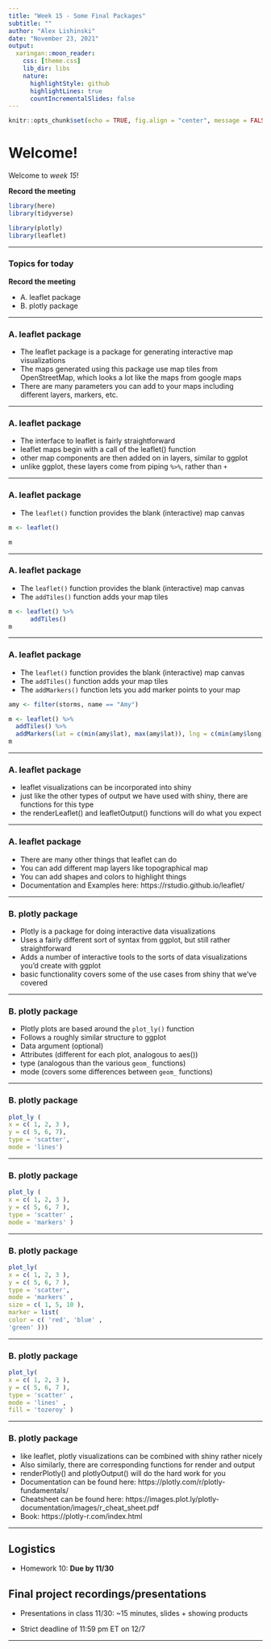```yaml
---
title: "Week 15 - Some Final Packages" 
subtitle: ""
author: "Alex Lishinski"
date: "November 23, 2021"
output:
  xaringan::moon_reader:
    css: [theme.css]
    lib_dir: libs
    nature:
      highlightStyle: github
      highlightLines: true
      countIncrementalSlides: false
---
```


```r
knitr::opts_chunk$set(echo = TRUE, fig.align = "center", message = FALSE)
```

# Welcome!

Welcome to *week 15*!

**Record the meeting** 

```r
library(here)
library(tidyverse)

library(plotly)
library(leaflet)
```

---

### Topics for today

**Record the meeting** 

- A. leaflet package
- B. plotly package

---

### A. leaflet package

- The leaflet package is a package for generating interactive map visualizations
- The maps generated using this package use map tiles from OpenStreetMap, which looks a lot like the maps from google maps
- There are many parameters you can add to your maps including different layers, markers, etc.

---

### A. leaflet package

- The interface to leaflet is fairly straightforward
- leaflet maps begin with a call of the leaflet() function
- other map components are then added on in layers, similar to ggplot
- unlike ggplot, these layers come from piping `%>%`, rather than `+`

---

### A. leaflet package

- The `leaflet()` function provides the blank (interactive) map canvas

```r
m <- leaflet()

m
```


---

### A. leaflet package

- The `leaflet()` function provides the blank (interactive) map canvas
- The `addTiles()` function adds your map tiles

```r
m <- leaflet() %>%
      addTiles()
m
```

---

### A. leaflet package

- The `leaflet()` function provides the blank (interactive) map canvas
- The `addTiles()` function adds your map tiles
- The `addMarkers()` function lets you add marker points to your map

```r
amy <- filter(storms, name == "Amy")

m <- leaflet() %>% 
  addTiles() %>%
  addMarkers(lat = c(min(amy$lat), max(amy$lat)), lng = c(min(amy$long), max(amy$long)))
m
```

---

### A. leaflet package

- leaflet visualizations can be incorporated into shiny
- just like the other types of output we have used with shiny, there are functions for this type
- the renderLeaflet() and leafletOutput() functions will do what you expect

---

### A. leaflet package

- There are many other things that leaflet can do
- You can add different map layers like topographical map
- You can add shapes and colors to highlight things
- Documentation and Examples here: https://rstudio.github.io/leaflet/

---

### B. plotly package

- Plotly is a package for doing interactive data visualizations
- Uses a fairly different sort of syntax from ggplot, but still rather straightforward
- Adds a number of interactive tools to the sorts of data visualizations you'd create with ggplot
- basic functionality covers some of the use cases from shiny that we've covered

---

### B. plotly package

- Plotly plots are based around the `plot_ly()` function
- Follows a roughly similar structure to ggplot
- Data argument (optional)
- Attributes (different for each plot, analogous to aes())
- type (analogous than the various `geom_` functions)
- mode (covers some differences between `geom_` functions)

---

### B. plotly package

```r
plot_ly (
x = c( 1, 2, 3 ),
y = c( 5, 6, 7),
type = 'scatter',
mode = 'lines')
```

---

### B. plotly package

```r
plot_ly (
x = c( 1, 2, 3 ),
y = c( 5, 6, 7 ),
type = 'scatter' ,
mode = 'markers' )
```

---

### B. plotly package

```r
plot_ly(
x = c( 1, 2, 3 ),
y = c( 5, 6, 7 ),
type = 'scatter',
mode = 'markers' ,
size = c( 1, 5, 10 ),
marker = list(
color = c( 'red', 'blue' ,
'green' )))
```


---

### B. plotly package

```r
plot_ly(
x = c( 1, 2, 3 ),
y = c( 5, 6, 7 ),
type = 'scatter' ,
mode = 'lines' ,
fill = 'tozeroy' )
```


---

### B. plotly package

- like leaflet, plotly visualizations can be combined with shiny rather nicely
- Also similarly, there are corresponding functions for render and output
- renderPlotly() and plotlyOutput() will do the hard work for you
- Documentation can be found here: https://plotly.com/r/plotly-fundamentals/
- Cheatsheet can be found here: https://images.plot.ly/plotly-documentation/images/r_cheat_sheet.pdf
- Book: https://plotly-r.com/index.html

---

## Logistics

* Homework 10:  **Due by 11/30 **

## Final project recordings/presentations

- Presentations in class 11/30: ~15 minutes, slides + showing products

- Strict deadline of 11:59 pm ET on 12/7
  
---
